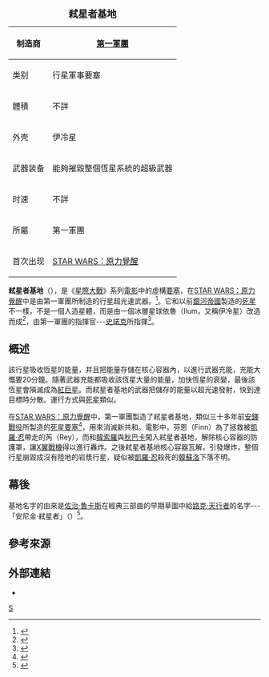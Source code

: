 {{noteTA
| G1 = 星際大戰
}}
{| class="toccolours" border="1" cellspacing="0" cellpadding="2" style="float: right; width: 300px; margin: 0 0 1em 1em; border-collapse: collapse;"
|+ <big>'''弒星者基地'''</big>
|-
! 制造商
| [[第一軍團|第一軍團]]
|- 
! 类别
| 行星軍事要塞 
|-
! 體積
| 不詳
|-
! 外壳
| 伊冷星
|-
! 武器装备
| 能夠摧毀整個恆星系統的超級武器
|-
! 时速
| 不詳
|-
! 所屬
| 第一軍團
|-
! 首次出现
| [[STAR_WARS：原力覺醒|STAR WARS：原力覺醒]]
|}
'''弒星者基地'''（{{lang-en|'''Starkiller Base'''}}），是《[[星際大戰|星際大戰]]》系列[[電影|電影]]中的虛構[[要塞|要塞]]，在[[STAR_WARS：原力覺醒|STAR WARS：原力覺醒]]中是由第一軍團所制造的行星超光速武器。<ref name="Databank">{{cite web |url=http://www.starwars.com/databank/starkiller-base |archiveurl=https://web.archive.org/web/20170504232023/http://www.starwars.com/databank/starkiller-base |archivedate=2017-05-04 |title=Starkiller base |work=[[Star_Wars_Databank|Star Wars Databank]] |publisher=''StarWars.com'' |accessdate=2015-12-01 |dead-url=no }}</ref>。它和以前[[銀河帝國_(星球大戰)|銀河帝國]]製造的[[死星|死星]]不一樣，不是一個人造星體，而是由一個冰層星球依魯（Ilum，又稱伊冷星）改造而成<ref name="Databank">{{cite web |url=http://www.starwars.com/databank/starkiller-base |archiveurl=http://www.starwars.com/databank/starkiller-base | archivedate = 2015-12-01 |title=Starkiller base  |work=[[Star_Wars_Databank|Star Wars Databank]] |publisher=''StarWars.com'' | accessdate = 2015-12-01}}</ref>，由第一軍團的指揮官---[[STAR_WARS：原力覺醒#演員|史諾克]]所指揮<ref name="Databank">{{cite web |url=http://www.starwars.com/databank/starkiller-base |archiveurl=http://www.starwars.com/databank/starkiller-base | archivedate = 2015-12-01 |title=Starkiller base  |work=[[Star_Wars_Databank|Star Wars Databank]] |publisher=''StarWars.com'' | accessdate = 2015-12-01}}</ref>。

==概述==
該行星吸收恆星的能量，并且把能量存儲在核心容器內，以進行武器充能，充能大慨要20分鐘。隨著武器充能都吸收該恆星大量的能量，加快恆星的衰變，最後該恆星會隕滅成為[[紅巨星|紅巨星]]。而弒星者基地的武器把儲存的能量以超光速發射，快到達目標時分散。運行方式與[[死星|死星]]類似。

在[[STAR_WARS：原力覺醒|STAR WARS：原力覺醒]]中，第一軍團製造了弒星者基地，類似三十多年前[[安鐸戰役|安鐸戰役]]所製造的[[死星|死星]][[要塞|要塞]]<ref name="Wookieepedia">{{cite web |url=http://starwars.wikia.com/wiki/Starkiller_Base |archiveurl=https://web.archive.org/web/20190119121631/http://starwars.wikia.com/wiki/Starkiller_Base |archivedate=2019-01-19 |title=Starkiller base |work=[[Wookieepedia|Wookieepedia]] |publisher=''Wookieepedia'' |accessdate=2015-11-17 }}</ref>，用來消滅新共和。電影中，芬恩（Finn）為了拯救被[[凱羅·忍|凱羅·忍]]帶走的芮（Rey），而和[[韓索羅|韓索羅]]與[[秋巴卡|秋巴卡]]闖入弒星者基地，解除核心容器的防護罩，讓[[X翼戰機|X翼戰機]]得以進行轟炸。之後弒星者基地核心容器瓦解，引發爆炸，整個行星崩毀成沒有陸地的岩漿行星，疑似被[[凱羅·忍|凱羅·忍]]殺死的[[韓蘇洛|韓蘇洛]]下落不明。

==幕後==
基地名字的由來是[[佐治·魯卡斯|佐治·魯卡斯]]在經典三部曲的早期草圖中給[[路克·天行者|路克·天行者]]的名字---「安尼金·弒星者」（{{lang-en|Annikin Starkiller}}）<ref name="Wookieepedia">{{cite web |url=http://starwars.wikia.com/wiki/Starkiller_Base|archiveurl=http://starwars.wikia.com/wiki/Starkiller_Base | archivedate = 2015-11-17 |title=Starkiller base  |work=[[Wookieepedia|Wookieepedia]] |publisher=''Wookieepedia'' | accessdate = 2015-11-17}}</ref>。

== 參考來源 ==
{{Reflist}}


==外部連結==
* {{sww|Starkiller Base|弒星者基地}}

{{Portal|星際大戰}}
{{starwars}}

{{DEFAULTSORT:Starkiller Base}}
[[Category:星球大战中的行星|S]]